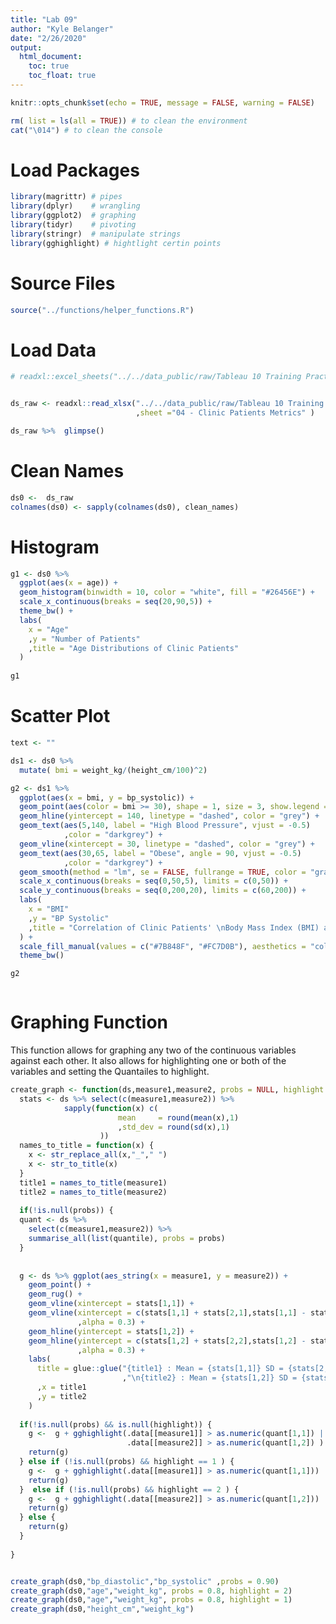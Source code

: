 ```yaml
---
title: "Lab 09"
author: "Kyle Belanger"
date: "2/26/2020"
output: 
  html_document:
    toc: true
    toc_float: true
---
```

```r
knitr::opts_chunk$set(echo = TRUE, message = FALSE, warning = FALSE)
```

```r
rm( list = ls(all = TRUE)) # to clean the environment
cat("\014") # to clean the console

```

# Load Packages

```r
library(magrittr) # pipes
library(dplyr)    # wrangling
library(ggplot2)  # graphing
library(tidyr)    # pivoting
library(stringr)  # manipulate strings
library(gghighlight) # hightlight certin points

```

# Source Files

```r
source("../functions/helper_functions.R")
```


# Load Data

```r

# readxl::excel_sheets("../../data_public/raw/Tableau 10 Training Practice Data.xlsx")


ds_raw <- readxl::read_xlsx("../../data_public/raw/Tableau 10 Training Practice Data.xlsx"
                            ,sheet ="04 - Clinic Patients Metrics" )

ds_raw %>%  glimpse()


```

# Clean Names

```r
ds0 <-  ds_raw
colnames(ds0) <- sapply(colnames(ds0), clean_names)

```

# Histogram

```r
g1 <- ds0 %>% 
  ggplot(aes(x = age)) +
  geom_histogram(binwidth = 10, color = "white", fill = "#26456E") +
  scale_x_continuous(breaks = seq(20,90,5)) +
  theme_bw() +
  labs(
    x = "Age"
    ,y = "Number of Patients"
    ,title = "Age Distributions of Clinic Patients"
  )
  
g1
```

# Scatter Plot

```r

text <- ""

ds1 <- ds0 %>% 
  mutate( bmi = weight_kg/(height_cm/100)^2) 

g2 <- ds1 %>% 
  ggplot(aes(x = bmi, y = bp_systolic)) +
  geom_point(aes(color = bmi >= 30), shape = 1, size = 3, show.legend = FALSE) +
  geom_hline(yintercept = 140, linetype = "dashed", color = "grey") +
  geom_text(aes(5,140, label = "High Blood Pressure", vjust = -0.5)
            ,color = "darkgrey") +
  geom_vline(xintercept = 30, linetype = "dashed", color = "grey") +
  geom_text(aes(30,65, label = "Obese", angle = 90, vjust = -0.5) 
            ,color = "darkgrey") +
  geom_smooth(method = "lm", se = FALSE, fullrange = TRUE, color = "gray") +
  scale_x_continuous(breaks = seq(0,50,5), limits = c(0,50)) +
  scale_y_continuous(breaks = seq(0,200,20), limits = c(60,200)) +
  labs(
    x = "BMI"
    ,y = "BP Systolic"
    ,title = "Correlation of Clinic Patients' \nBody Mass Index (BMI) and Systolic Blood Pressure"
  ) +
  scale_fill_manual(values = c("#7B848F", "#FC7D0B"), aesthetics = "color") +
  theme_bw()

g2



```

# Graphing Function

This function allows for graphing any two of the continuous variables against each other.  It also allows for highlighting one or both of the variables and setting the Quantailes to highlight.

```r
create_graph <- function(ds,measure1,measure2, probs = NULL, highlight = NULL) {
  stats <- ds %>% select(c(measure1,measure2)) %>% 
            sapply(function(x) c(
                        mean     = round(mean(x),1)
                        ,std_dev = round(sd(x),1)
                    ))
  names_to_title = function(x) {
    x <- str_replace_all(x,"_"," ")
    x <- str_to_title(x)
  }
  title1 = names_to_title(measure1)
  title2 = names_to_title(measure2)
  
  if(!is.null(probs)) {
  quant <- ds %>% 
    select(c(measure1,measure2)) %>% 
    summarise_all(list(quantile), probs = probs) 
  }
  
  
  g <- ds %>% ggplot(aes_string(x = measure1, y = measure2)) +
    geom_point() +
    geom_rug() +
    geom_vline(xintercept = stats[1,1]) +
    geom_vline(xintercept = c(stats[1,1] + stats[2,1],stats[1,1] - stats[2,1])
               ,alpha = 0.3) +
    geom_hline(yintercept = stats[1,2]) +
    geom_hline(yintercept = c(stats[1,2] + stats[2,2],stats[1,2] - stats[2,2])
               ,alpha = 0.3) +
    labs(
      title = glue::glue("{title1} : Mean = {stats[1,1]} SD = {stats[2,1]}"
                         ,"\n{title2} : Mean = {stats[1,2]} SD = {stats[2,2]}")
      ,x = title1
      ,y = title2
    )
  
  if(!is.null(probs) && is.null(highlight)) {
    g <-  g + gghighlight(.data[[measure1]] > as.numeric(quant[1,1]) |
                          .data[[measure2]] > as.numeric(quant[1,2]) )
    return(g)
  } else if (!is.null(probs) && highlight == 1 ) {
    g <-  g + gghighlight(.data[[measure1]] > as.numeric(quant[1,1])) 
    return(g)
  }  else if (!is.null(probs) && highlight == 2 ) { 
    g <-  g + gghighlight(.data[[measure2]] > as.numeric(quant[1,2])) 
    return(g)
  } else {
    return(g)
  }
  
}


create_graph(ds0,"bp_diastolic","bp_systolic" ,probs = 0.90)
create_graph(ds0,"age","weight_kg", probs = 0.8, highlight = 2)
create_graph(ds0,"age","weight_kg", probs = 0.8, highlight = 1)
create_graph(ds0,"height_cm","weight_kg")

```

